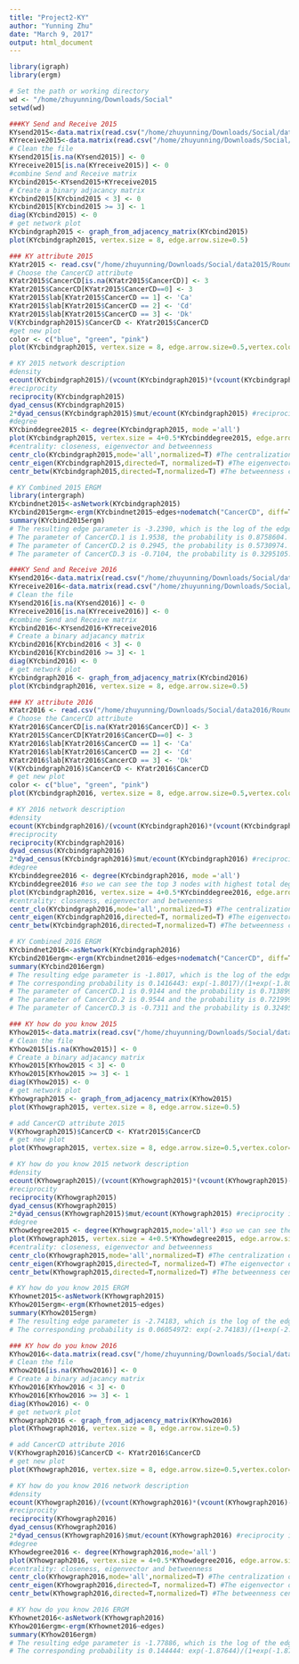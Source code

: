 ```yaml
---
title: "Project2-KY"
author: "Yunning Zhu"
date: "March 9, 2017"
output: html_document
---
```


```r
library(igraph)
library(ergm)
```

```r
# Set the path or working directory
wd <- "/home/zhuyunning/Downloads/Social"
setwd(wd)
```

```r
###KY Send and Receive 2015
KYsend2015<-data.matrix(read.csv("/home/zhuyunning/Downloads/Social/data2015/Roundtables_SNA_2015_100716_KY Send info.csv",header=TRUE,row.names = 1, sep = ","))
KYreceive2015<-data.matrix(read.csv("/home/zhuyunning/Downloads/Social/data2015/Roundtables_SNA_2015_100716_KY Receive info.csv",header=TRUE,row.names = 1, sep = ","))
# Clean the file
KYsend2015[is.na(KYsend2015)] <- 0
KYreceive2015[is.na(KYreceive2015)] <- 0
#combine Send and Receive matrix
KYcbind2015<-KYsend2015+KYreceive2015
# Create a binary adjacancy matrix
KYcbind2015[KYcbind2015 < 3] <- 0
KYcbind2015[KYcbind2015 >= 3] <- 1
diag(KYcbind2015) <- 0
# get network plot
KYcbindgraph2015 <- graph_from_adjacency_matrix(KYcbind2015)
plot(KYcbindgraph2015, vertex.size = 8, edge.arrow.size=0.5)
```

```r
### KY attribute 2015
KYatr2015 <- read.csv("/home/zhuyunning/Downloads/Social/data2015/Roundtables_SNA_2015_101116_KY Attributes.csv",head=TRUE,sep=",")
# Choose the CancerCD attribute
KYatr2015$CancerCD[is.na(KYatr2015$CancerCD)] <- 3
KYatr2015$CancerCD[KYatr2015$CancerCD==0] <- 3
KYatr2015$lab[KYatr2015$CancerCD == 1] <- 'Ca'
KYatr2015$lab[KYatr2015$CancerCD == 2] <- 'Cd'
KYatr2015$lab[KYatr2015$CancerCD == 3] <- 'Dk'
V(KYcbindgraph2015)$CancerCD <- KYatr2015$CancerCD
#get new plot
color <- c("blue", "green", "pink")
plot(KYcbindgraph2015, vertex.size = 8, edge.arrow.size=0.5,vertex.color=color[V(KYcbindgraph2015)$CancerCD])
```

```r
# KY 2015 network description
#density
ecount(KYcbindgraph2015)/(vcount(KYcbindgraph2015)*(vcount(KYcbindgraph2015)-1)) #This is the density value 0.04098361, which can be compared with year 2016.
#reciprocity
reciprocity(KYcbindgraph2015)
dyad_census(KYcbindgraph2015)
2*dyad_census(KYcbindgraph2015)$mut/ecount(KYcbindgraph2015) #reciprocity is 0.4387097, it's the proportion of reciprocated ties for this network.
#degree
KYcbinddegree2015 <- degree(KYcbindgraph2015, mode ='all') 
plot(KYcbindgraph2015, vertex.size = 4+0.5*KYcbinddegree2015, edge.arrow.size=.3,vertex.color=color[V(KYcbindgraph2015)$CancerCD]) #from the plot we can see a big green node from group Cd has a high degree.
#centrality: closeness, eigenvector and betweenness
centr_clo(KYcbindgraph2015,mode='all',normalized=T) #The centralization of the whole network is 0.02099296.
centr_eigen(KYcbindgraph2015,directed=T, normalized=T) #The eigenvector of the whole network is 0.8138593.
centr_betw(KYcbindgraph2015,directed=T,normalized=T) #The betweenness centralization of the whole network is 0.06659276.
```

```r
# KY Combined 2015 ERGM
library(intergraph)
KYcbindnet2015<-asNetwork(KYcbindgraph2015)
KYcbind2015ergm<-ergm(KYcbindnet2015~edges+nodematch("CancerCD", diff=T))  
summary(KYcbind2015ergm)
# The resulting edge parameter is -3.2390, which is the log of the edge odds, the corresponding probability is 0.03772417: exp(-3.2390)/(1+exp(-3.2390)) 
# The parameter of CancerCD.1 is 1.9538, the probability is 0.8758604.
# The parameter of CancerCD.2 is 0.2945, the probability is 0.5730974.
# The parameter of CancerCD.3 is -0.7104, the probability is 0.3295105.
```

```r
###KY Send and Receive 2016
KYsend2016<-data.matrix(read.csv("/home/zhuyunning/Downloads/Social/data2016/Roundtables_SNA_2016_081916_KY Send info.csv",header=TRUE,row.names = 1, sep = ","))
KYreceive2016<-data.matrix(read.csv("/home/zhuyunning/Downloads/Social/data2016/Roundtables_SNA_2016_081916_KY Receive info.csv",header=TRUE,row.names = 1, sep = ","))
# Clean the file
KYsend2016[is.na(KYsend2016)] <- 0
KYreceive2016[is.na(KYreceive2016)] <- 0
#combine Send and Receive matrix
KYcbind2016<-KYsend2016+KYreceive2016
# Create a binary adjacancy matrix
KYcbind2016[KYcbind2016 < 3] <- 0
KYcbind2016[KYcbind2016 >= 3] <- 1
diag(KYcbind2016) <- 0
# get network plot
KYcbindgraph2016 <- graph_from_adjacency_matrix(KYcbind2016)
plot(KYcbindgraph2016, vertex.size = 8, edge.arrow.size=0.5)
```

```r
### KY attribute 2016
KYatr2016 <- read.csv("/home/zhuyunning/Downloads/Social/data2016/Roundtables_SNA_2016_081916_KY Attributes.csv",head=TRUE,sep=",")
# Choose the CancerCD attribute
KYatr2016$CancerCD[is.na(KYatr2016$CancerCD)] <- 3
KYatr2015$CancerCD[KYatr2016$CancerCD==0] <- 3
KYatr2016$lab[KYatr2016$CancerCD == 1] <- 'Ca'
KYatr2016$lab[KYatr2016$CancerCD == 2] <- 'Cd'
KYatr2016$lab[KYatr2016$CancerCD == 3] <- 'Dk'
V(KYcbindgraph2016)$CancerCD <- KYatr2016$CancerCD
# get new plot
color <- c("blue", "green", "pink")
plot(KYcbindgraph2016, vertex.size = 8, edge.arrow.size=0.5,vertex.color=color[V(KYcbindgraph2016)$CancerCD])
```

```r
# KY 2016 network description
#density
ecount(KYcbindgraph2016)/(vcount(KYcbindgraph2016)*(vcount(KYcbindgraph2016)-1)) #This is the density value 0.1277778, which can be compared with year 2015.
#reciprocity
reciprocity(KYcbindgraph2016)
dyad_census(KYcbindgraph2016)
2*dyad_census(KYcbindgraph2016)$mut/ecount(KYcbindgraph2016) #reciprocity is 0.5465839, it's the proportion of reciprocated ties for this network.
#degree
KYcbinddegree2016 <- degree(KYcbindgraph2016, mode ='all')
KYcbinddegree2016 #so we can see the top 3 nodes with highest total degree are KY56 KY11 KY31.
plot(KYcbindgraph2016, vertex.size = 4+0.5*KYcbinddegree2016, edge.arrow.size=.3,vertex.color=color[V(KYcbindgraph2016)$CancerCD]) #from the plot we can see group Dk of CancerCD(pink nodes) tend to have the higher degree.
#centrality: closeness, eigenvector and betweenness
centr_clo(KYcbindgraph2016,mode='all',normalized=T) #The centralization of the whole network is 0.08201232.
centr_eigen(KYcbindgraph2016,directed=T, normalized=T) #The eigenvector of the whole network is 0.6770147.
centr_betw(KYcbindgraph2016,directed=T,normalized=T) #The betweenness centralization of the whole network is 0.1077288.
```

```r
# KY Combined 2016 ERGM
KYcbindnet2016<-asNetwork(KYcbindgraph2016)
KYcbind2016ergm<-ergm(KYcbindnet2016~edges+nodematch("CancerCD", diff=T))  
summary(KYcbind2016ergm)
# The resulting edge parameter is -1.8017, which is the log of the edge odds, i.e. log(#dyads-w-edge/#dyads-no-edge)
# The corresponding probability is 0.1416443: exp(-1.8017)/(1+exp(-1.8017)) 
# The parameter of CancerCD.1 is 0.9144 and the probability is 0.7138997.
# The parameter of CancerCD.2 is 0.9544 and the probability is 0.7219992.
# The parameter of CancerCD.3 is -0.7311 and the probability is 0.3249534.
```

```r
### KY how do you know 2015
KYhow2015<-data.matrix(read.csv("/home/zhuyunning/Downloads/Social/data2015/Roundtables_SNA_2015_100716_KY How do you know.csv",header=TRUE,row.names = 1, sep = ","))
# Clean the file
KYhow2015[is.na(KYhow2015)] <- 0
# Create a binary adjacancy matrix
KYhow2015[KYhow2015 < 3] <- 0
KYhow2015[KYhow2015 >= 3] <- 1
diag(KYhow2015) <- 0
# get network plot
KYhowgraph2015 <- graph_from_adjacency_matrix(KYhow2015)
plot(KYhowgraph2015, vertex.size = 8, edge.arrow.size=0.5)
```

```r
# add CancerCD attribute 2015
V(KYhowgraph2015)$CancerCD <- KYatr2015$CancerCD
# get new plot
plot(KYhowgraph2015, vertex.size = 8, edge.arrow.size=0.5,vertex.color=color[V(KYhowgraph2015)$CancerCD])
```

```r
# KY how do you know 2015 network description
#density
ecount(KYhowgraph2015)/(vcount(KYhowgraph2015)*(vcount(KYhowgraph2015)-1)) #This is the density value 0.06054997, which can be compared with year 2016.
#reciprocity
reciprocity(KYhowgraph2015)
dyad_census(KYhowgraph2015)
2*dyad_census(KYhowgraph2015)$mut/ecount(KYhowgraph2015) #reciprocity is 0.419214, it's the proportion of reciprocated ties for this network.
#degree
KYhowdegree2015 <- degree(KYhowgraph2015,mode='all') #so we can see the top 3 nodes with highest total degree are KY6 KY18 KY25.
plot(KYhowgraph2015, vertex.size = 4+0.5*KYhowdegree2015, edge.arrow.size=.3,vertex.color=color[V(KYhowgraph2015)$CancerCD]) #from the plot we can see group Ca of CancerCD(blue nodes) tend to have the higher degree and also pink nodes from group Dk.
#centrality: closeness, eigenvector and betweenness
centr_clo(KYhowgraph2015,mode='all',normalized=T) #The centralization of the whole network is 0.02435238.
centr_eigen(KYhowgraph2015,directed=T, normalized=T) #The eigenvector of the whole network is 0.7570716.
centr_betw(KYhowgraph2015,directed=T,normalized=T) #The betweenness centralization of the whole network is 0.04924679.
```

```r
# KY how do you know 2015 ERGM
KYhownet2015<-asNetwork(KYhowgraph2015)
KYhow2015ergm<-ergm(KYhownet2015~edges)  
summary(KYhow2015ergm)
# The resulting edge parameter is -2.74183, which is the log of the edge odds, i.e. log(#dyads-w-edge/#dyads-no-edge)
# The corresponding probability is 0.06054972: exp(-2.74183)/(1+exp(-2.74183)) 
```

```r
### KY how do you know 2016
KYhow2016<-data.matrix(read.csv("/home/zhuyunning/Downloads/Social/data2016/Roundtables_SNA_2016_081916_KY how do you know.csv",header=TRUE,row.names = 1, sep = ","))
# Clean the file
KYhow2016[is.na(KYhow2016)] <- 0
# Create a binary adjacancy matrix
KYhow2016[KYhow2016 < 3] <- 0
KYhow2016[KYhow2016 >= 3] <- 1
diag(KYhow2016) <- 0
# get network plot
KYhowgraph2016 <- graph_from_adjacency_matrix(KYhow2016)
plot(KYhowgraph2016, vertex.size = 8, edge.arrow.size=0.5)
```

```r
# add CancerCD attribute 2016
V(KYhowgraph2016)$CancerCD <- KYatr2016$CancerCD
# get new plot
plot(KYhowgraph2016, vertex.size = 8, edge.arrow.size=0.5,vertex.color=color[V(KYhowgraph2016)$CancerCD])
```

```r
# KY how do you know 2016 network description
#density
ecount(KYhowgraph2016)/(vcount(KYhowgraph2016)*(vcount(KYhowgraph2016)-1)) #This is the density value 0.1444444, which can be compared with year 2015.
#reciprocity
reciprocity(KYhowgraph2016)
dyad_census(KYhowgraph2016)
2*dyad_census(KYhowgraph2016)$mut/ecount(KYhowgraph2016) #reciprocity is 0.5824176, it's the proportion of reciprocated ties for this network.
#degree
KYhowdegree2016 <- degree(KYhowgraph2016,mode='all')
plot(KYhowgraph2016, vertex.size = 4+0.5*KYhowdegree2016, edge.arrow.size=.3,vertex.color=color[V(KYhowgraph2016)$CancerCD]) #from the plot we can see group Ca and Dk of CancerCD(blue and pink nodes) tend to have the higher degree and also a few green nodes.
#centrality: closeness, eigenvector and betweenness
centr_clo(KYhowgraph2016,mode='all',normalized=T) #The centralization of the whole network is 0.08125356.
centr_eigen(KYhowgraph2016,directed=T, normalized=T) #The eigenvector of the whole network is 0.6158726.
centr_betw(KYhowgraph2016,directed=T,normalized=T) #The betweenness centralization of the whole network is 0.1026685.
```

```r
# KY how do you know 2016 ERGM
KYhownet2016<-asNetwork(KYhowgraph2016)
KYhow2016ergm<-ergm(KYhownet2016~edges)  
summary(KYhow2016ergm)
# The resulting edge parameter is -1.77886, which is the log of the edge odds, i.e. log(#dyads-w-edge/#dyads-no-edge)
# The corresponding probability is 0.144444: exp(-1.87644)/(1+exp(-1.87644)) 
```


